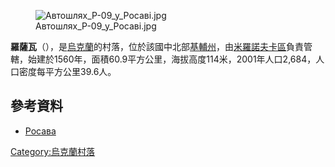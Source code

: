 [[Image:Автошлях_Р-09_у_Росаві.jpg|right]]

{{coord|49|42|4|N|30|57|10|E|scale:30000|display=title}}

'''羅薩瓦'''（{{lang-uk|Росава}}），是[[烏克蘭|烏克蘭]]的村落，位於該國中北部[[基輔州|基輔州]]，由[[米羅諾夫卡區|米羅諾夫卡區]]負責管轄，始建於1560年，面積60.9平方公里，海拔高度114米，2001年人口2,684，人口密度每平方公里39.6人。

==參考資料==
*[http://w1.c1.rada.gov.ua/pls/z7503/A005?rdat1=13.05.2013&rf7571=16151 Росава]

{{Ukraine-geo-stub}}
[[Category:烏克蘭村落|Category:烏克蘭村落]]